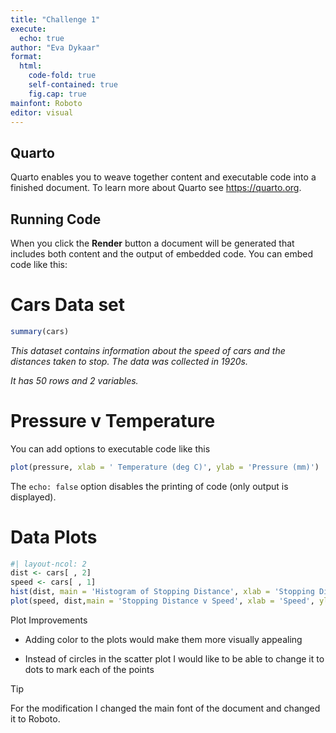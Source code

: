 ---
title: "Challenge 1"
execute:
  echo: true
author: "Eva Dykaar"
format: 
  html:
    code-fold: true
    self-contained: true
    fig.cap: true
mainfont: Roboto
editor: visual
---

## Quarto

Quarto enables you to weave together content and executable code into a finished document. To learn more about Quarto see <https://quarto.org>.

## Running Code

When you click the **Render** button a document will be generated that includes both content and the output of embedded code. You can embed code like this:

# Cars Data set

```{r}
summary(cars)
```

*This dataset contains information about the speed of cars and the distances taken to stop. The data was collected in 1920s.*

*It has 50 rows and 2 variables.*

# Pressure v Temperature

You can add options to executable code like this

```{r, fig.align = 'center', fig.cap = 'Pressure Data Plot'}
plot(pressure, xlab = ' Temperature (deg C)', ylab = 'Pressure (mm)')
```

The `echo: false` option disables the printing of code (only output is displayed).

# Data Plots

```{r}
#| layout-ncol: 2
dist <- cars[ , 2]
speed <- cars[ , 1]
hist(dist, main = 'Histogram of Stopping Distance', xlab = 'Stopping Distance')
plot(speed, dist,main = 'Stopping Distance v Speed', xlab = 'Speed', ylab = 'Stopping Distance')
```

Plot Improvements

-   Adding color to the plots would make them more visually appealing

-   Instead of circles in the scatter plot I would like to be able to change it to dots to mark each of the points

Tip

For the modification I changed the main font of the document and changed it to Roboto.

